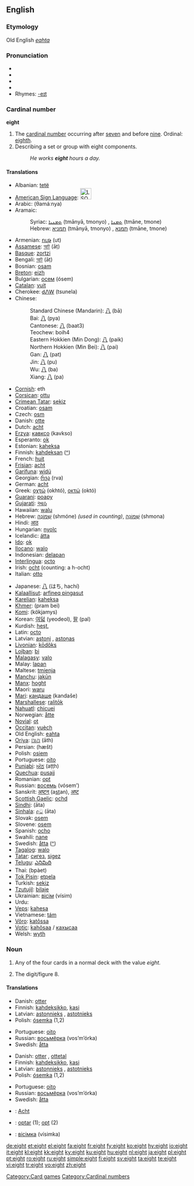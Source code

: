 {{wikipedia}}
==English==

{{rank|music|direction|o'|838|eight|modern|medium|ill}}

===Etymology===
Old English ''[[eahta]]''

===Pronunciation===
* {{enPR|āt}}
* {{IPA|/eɪt/}}
* {{SAMPA|/eIt/}}
* {{audio|en-us-eight.ogg|Audio (US)}}
* Rhymes: [[Rhymes:English:-eɪt|-eɪt]]

===Cardinal number===
'''eight'''

# The [[cardinal number]] occurring after [[seven]] and before [[nine]].  Ordinal: [[eighth]].
# Describing a set or group with eight components. <!-- redundant! -->
#: ''He works '''eight''' hours a day.''

<!-- This belongs at [[8]], not here at [[eight]].

* [[Arabic]] numerals: 8
* [[Chinese]] numerals: 捌, 八
* [[Roman]] numerals: VIII
* [[Eastern Arabic]] numerals: {{ARchar|[[٨]]}}
* [[Tibetan]] numerals: [[༩]]
* [[Hindi]] numerals: [[८]]
* [[Gujarati]] numerals: [[૮]]
* [[Gurmukhi]] numerals: [[੮]]
* [[Bengali]] numerals: [[৮]]
* [[Oriya]] numerals: [[୮]]
* [[Telugu]] numerals:
* [[Kannada]] numerals: [[೮]]
* [[Malayalam]] numerals: [[൮]]
* [[Tamil]] numerals: [[௮]]
* [[Khmer]] numerals: [[៨]]
* [[Thai]] numerals: [[๘]]
* [[Lao]] numerals: [[໘]]
* [[Myanmar]] numerals:
* [[Amharic]] numerals: [[፰]]
* [[Mongolian]] numerals:
* [[Limbu]] numerals:
* [[Armenian]] numerals: [[Ը]]
** Last: [[seven]], 7
** Next: [[nine]], 9
-->

====Translations====
{{trans-top|eight-cardinal number}}
* Albanian: [[tetë]]
* [[American Sign Language]]: [[Image:LSQ 8.jpg|30px]]
* Arabic: {{ARchar|[[ثمانية]]}} (θamáːnya)
* Aramaic:
*: Syriac: [[ܬܡܢܝܐ]] (tmānyā, tmonyo) {{m}}, [[ܬܡܢܐ]] (tmāne, tmone) {{f}}
*: Hebrew: [[תמניא]] (tmānyā, tmonyo) {{m}}, [[תמנא]] (tmāne, tmone) {{f}}
* Armenian: [[ութ]] (ut)
* [[Assamese]]: [[আট]] (āṭ)
* [[Basque]]: [[zortzi]]
* Bengali: [[আট]] (āṭ)
* Bosnian: [[osam]]
* [[Breton]]: [[eizh]]
* Bulgarian: [[осем]] (ósem)
* [[Catalan]]: [[vuit]]
* Cherokee: [[ᏧᏁᎳ]] (tsunela)
* Chinese:
*: Standard Chinese (Mandarin): [[八]] (bā)
*: Bai: [[八]] (pya)
*: Cantonese: [[八]] (baat3)
*: Teochew: boih4
*: Eastern Hokkien (Min Dong): [[八]] (paik)
*: Northern Hokkien (Min Bei): [[八]] (pai)
*: Gan: [[八]] (pat)
*: Jin: [[八]] (pu)
*: Wu: [[八]] (ba)
*: Xiang: [[八]] (pa)
* [[Cornish]]: eth
* [[Corsican]]: [[ottu]]
* [[Crimean Tatar]]: [[sekiz#Crimean Tatar|sekiz]]
* Croatian: [[osam]]
* Czech: [[osm]]
* Danish: [[otte]]
* Dutch: [[acht]]
* [[Erzya]]: [[кавксо]] (kavkso)
* Esperanto: [[ok]]
* Estonian: [[kaheksa]]
* Finnish: [[kahdeksan]] ([[:fi:kahdeksan|^]])
* French: [[huit]]
* [[Frisian]]: [[acht]]
* [[Garífuna]]: [[widü]]
* Georgian: [[რვა]] (rva)
* German: [[acht]]
* Greek: [[οχτώ]] (okhtó), [[οκτώ]] (októ)
* [[Guarani]]: [[poapy]]
* [[Gujarati]]: [[આઠ]] {{IPAchar|(āṭha)}}
* Hawaiian: [[walu]]
* Hebrew: [[שמונה|שְׁמוֹנֶה]] (shmóne) {{f}} ''(used in counting)'', [[שמונה|שְׁמוֹנָה]] (shmona) {{m}}
* Hindi: [[आठ]] {{IPAchar|(āṭh)}}
* Hungarian: [[nyolc]]
* Icelandic: [[átta]]
* [[Ido]]: [[ok]]
* [[Ilocano]]: [[walo]]
* Indonesian: [[delapan]]
* [[Interlingua]]: [[octo]]
* Irish: [[ocht]] (counting: a h-ocht)
* Italian: [[otto]]
{{trans-mid}}
* Japanese: [[八]] (はち, hachí)
* [[Kalaallisut]]: [[arfineq pingasut]]
* [[Karelian]]: [[kaheksa]]
* [[Khmer]]: {{KMchar|[[ប្រាំបី]]}} (pram bei)
* [[Komi]]: {{RUchar|[[кӧкямыс]]}} (kökjamys)
* Korean: [[여덟]] (yeodeol), [[팔]] (pal)
* Kurdish: [[heşt]], {{KUchar|[[هه‌شت]]}}
* Latin: [[octo]]
* Latvian: [[astoņi]] {{m}}, [[astoņas]] {{f}}
* [[Livonian]]: [[kōdõks]]
* [[Lojban]]: [[bi]]
* [[Malagasy]]: [[valo]]
* Malay: [[lapan]]
* Maltese: [[tmienja]]
* [[Manchu]]: [[jakūn]]
* [[Manx]]: [[hoght]]
* Maori: [[waru]]
* [[Mari]]: [[кандаше]] (kandaše)
* [[Marshallese]]: [[ralitōk]]
* [[Nahuatl]]: [[chicuei]]
* Norwegian: [[åtte]]
* [[Novial]]: [[ot]]
* [[Occitan]]: [[vuèch]]
* Old English: [[eahta]]
* [[Oriya]]: [[ଆଥ]] (āth)
* Persian: {{FAchar|[[هشت|هَشت]]}} (hæšt)
* Polish: [[osiem]]
* Portuguese: [[oito]]
* [[Punjabi]]: [[ਅੱਠ]] (aṭṭh)
* [[Quechua]]: [[pusajj]]
* Romanian: [[opt]]
* Russian: [[восемь]] (vósem’)
* Sanskrit: [[अष्टन्]] (a<u>st</u>an), [[अष्ट]] {{unicode|(aṣṭa)}}
* [[Scottish Gaelic]]: [[ochd]]
* [[Sindhi]]: {{SDchar|[[اَٺَ]]}} (āta)
* [[Sinhala]]: [[අට]] (āta)
* Slovak: [[osem]]
* Slovene: [[osem]]
* Spanish: [[ocho]]
* Swahili: [[nane]]
* Swedish: [[åtta]] ([[:sv:åtta|^]])
* [[Tagalog]]: [[walo]]
* [[Tatar]]: [[сигез#Tatar|сигез]], [[sigez#Tatar|sigez]]
* [[Telugu]]: [[ఎనిమిది]]
* Thai: {{THchar|[[แปด]]}} (bpàet)
* [[Tok Pisin]]: [[etpela]]
* Turkish: [[sekiz]]
* [[Tzutujil]]: [[bilaje]]
* Ukrainian: [[вісім]] (vísim)
* Urdu: {{URchar|[[اٹھ|آٹھ]]}} {{unicode|(āṭh)}}
* [[Veps]]: [[kahesa]]
* Vietnamese: [[tám]]
* [[Võro]]: [[katõssa]]
* [[Votic]]: [[kahõsaa]] / [[кахысаа]]
* Welsh: [[wyth]]
{{trans-bottom}}

===Noun===
{{en-noun}}

# {{context|playing cards}} Any of the four cards in a normal deck with the value ''eight.''
# The digit/figure 8.

====Translations====
{{trans-top|Playing card with value 8}}
* Danish: [[otter]] {{c}}
* Finnish: [[kahdeksikko]], [[kasi]]
* Latvian: [[astoņnieks]] {{m}}, [[astotnieks]] {{m}}
* Polish: [[ósemka]] {{f}} (1,2)
{{trans-mid}}
* Portuguese: [[oito]] {{m}}
* Russian: [[восьмёрка]] (vos’m’órka) {{f}}
* Swedish: [[åtta]] {{c}}
{{trans-bottom}}

{{trans-top|The digit/figure 8}}
* Danish: [[otter#Danish|otter]] {{c}}, [[ottetal]] {{n}}
* Finnish: [[kahdeksikko]], [[kasi]]
* Latvian: [[astoņnieks]] {{m}}, [[astotnieks]] {{m}}
* Polish: [[ósemka]] {{f}} (1,2)
{{trans-mid}}
* Portuguese: [[oito]] {{m}}
* Russian: [[восьмёрка]] (vos’m’órka) {{f}}
* Swedish: [[åtta]] {{c}}
{{trans-bottom}}

{{checktrans}}
{{trans-top|translations to be checked}}
* {{ttbc|German}}: [[Acht]] {{m}}
{{trans-mid}}
* {{ttbc|Romanian}}: [[optar#Romanian|optar]] {{m}} (1); [[opt#Romanian|opt]] {{m}} (2)
* {{ttbc|Ukrainian}}: [[вісімка]] (vísimka) {{f}}
{{trans-bottom}}

[[Category:Card games]]
[[Category:Cardinal numbers]]

[[de:eight]]
[[et:eight]]
[[el:eight]]
[[fa:eight]]
[[fr:eight]]
[[fy:eight]]
[[ko:eight]]
[[hy:eight]]
[[io:eight]]
[[it:eight]]
[[kl:eight]]
[[kk:eight]]
[[ky:eight]]
[[ku:eight]]
[[hu:eight]]
[[nl:eight]]
[[ja:eight]]
[[pl:eight]]
[[pt:eight]]
[[ro:eight]]
[[ru:eight]]
[[simple:eight]]
[[fi:eight]]
[[sv:eight]]
[[ta:eight]]
[[te:eight]]
[[vi:eight]]
[[tr:eight]]
[[vo:eight]]
[[zh:eight]]